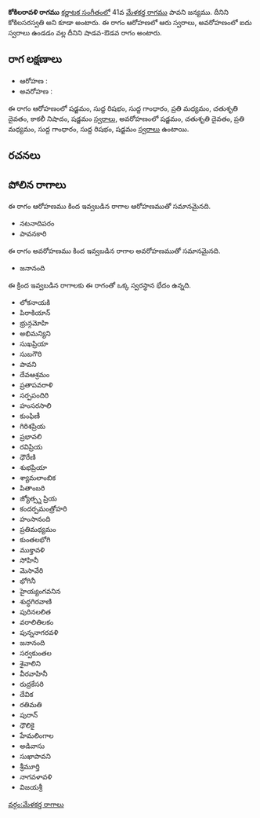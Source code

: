 {{Infobox ragam
	| name          	= కోకిలరావళి
	| synonym	    	= కోకిలసరస్వతి
	| mela          	= 
	| chakra        	= 
	| janaka        	= 
	| type          	= శాడవ-ఔడవ
	| arohanam      	= {{svaraC|S|R1|G1|M2|D2|N3|S'}} 
	| avarohanam    	= {{svaraC|S'|D2|M2|G1|R1|S}}
	| jeeva         	=
	| chhaya        	=
	| nyasa         	=
	| vishesha      	= 
	| equivalent  		= 
}}
{{కర్ణాటక సంగీత రాగాలు}}
'''కోకిలరావళి రాగము''' [[కర్ణాటక సంగీతం]]లో 41వ [[మేళకర్త రాగము]] పావని జన్యము. దీనిని కోకిలసరస్వతి అని కూడా అంటారు. ఈ రాగం ఆరోహణలో ఆరు స్వరాలు, అవరోహణంలో ఐదు స్వరాలు ఉండడం వల్ల దీనిని షాడవ-ఔడవ రాగం అంటారు.


==రాగ లక్షణాలు==


* ఆరోహణ : {{svaraC|S|R1|G1|M2|D2|N3|S'}} 
* అవరోహణ : {{svaraC|S'|D2|M2|G1|R1|S}}

ఈ రాగం ఆరోహణంలో షడ్జమం, సుద్ద రిషభం, సుద్ద గాంధారం, ప్రతి మధ్యమం, చతుశృతి దైవతం, కాకలీ నిషాదం, షడ్జమం [[స్వరాలు]], అవరోహణంలో షడ్జమం, చతుశృతి దైవతం, ప్రతి మధ్యమం, సుద్ద గాంధారం, సుద్ద రిషభం, షడ్జమం [[స్వరాలు]] ఉంటాయి.

==రచనలు==



==పోలిన రాగాలు==
ఈ రాగం ఆరోహణము కింద ఇవ్వబడిన రాగాల ఆరోహణముతో సమానమైనది.
* నటనాదిపరం
* పావనకారి

ఈ రాగం అవరోహణము కింద ఇవ్వబడిన రాగాల అవరోహణముతో సమానమైనది.
* జనానంది

ఈ క్రింద ఇవ్వబడిన రాగాలకు ఈ రాగంతో ఒక్క స్వరస్థాన భేదం ఉన్నది.
* లోకనాయకి
* పిరాకియాన్
* భ్రున్గమోహి
* అభిమన్యిని
* సుఖప్రియా
* సుబగౌరి
* పావని
* దేవఆశ్రమం
* ప్రతాపవరాళి
* సర్పపందిరి
* హంసరసాలి
* కుంఫిణీ
* గిరిశప్రియ
* ప్రభావలి
* రవిప్రియ
* ధౌరేణి
* శుభప్రియా
* శ్యామలాంబిక
* పితాంబరి
* జ్యోత్స్న ప్రియ
* కందర్పమంత్రోహరి
* హంసానంది
* ప్రతిమధ్యమం
* కుంతలభోగి
* ముక్తావళి
* సోహినీ
* మెసావేరి
* భోగినీ
* హైయ్యంగవనిన
* శుద్ధగిరవాణి
* పురినలలిత
* వరాలితిలకం
* పున్ననాగరవళి
* జనానంది
* సర్వకుంతల
* శైవాలిని
* వీరవాహినీ
* రుద్రకేసరి
* దేవిక
* రతిమతి
* పురాన్
* ధౌలికై
* హేమలింగాల
* అడివాసు
* సుఖాపావని
* శ్రీమూర్తి
* నాగవళావళి
* విజయశ్రీ



[[వర్గం:మేళకర్త రాగాలు]]